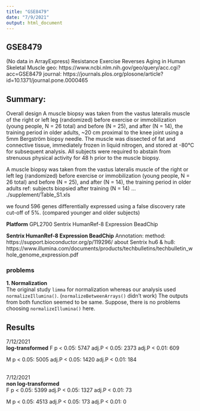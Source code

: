 ```yaml
---
title: "GSE8479"
date: "7/9/2021"
output: html_document
---
```


## GSE8479
(No data in ArrayExpress)
Resistance Exercise Reverses Aging in Human Skeletal Muscle
geo: https://www.ncbi.nlm.nih.gov/geo/query/acc.cgi?acc=GSE8479
journal: https://journals.plos.org/plosone/article?id=10.1371/journal.pone.0000465

## Summary:
Overall design
A muscle biopsy was taken from the vastus lateralis muscle of the right or left leg (randomized)
before exercise or immobilization (young people, N = 26 total) and
before (N = 25), and after (N = 14), the training period in older adults,
~20 cm proximal to the knee joint using a 5mm Bergström biopsy needle.
The muscle was dissected of fat and connective tissue,
immediately frozen in liquid nitrogen, and stored at -80°C for subsequent analysis.
All subjects were required to abstain from strenuous physical activity
for 48 h prior to the muscle biopsy.

A muscle biopsy was taken from the vastus lateralis muscle of the right or left leg (randomized)
before exercise or immobilization (young people, N = 26 total) and
before (N = 25), and after (N = 14), the training period in older adults
ref: subjects biopsied after training (N = 14) ... ./supplement/Table_S1.xls

we found 596 genes differentially expressed using a false discovery rate cut-off of 5%.
(compared younger and older subjects)

**Platform**
GPL2700	Sentrix HumanRef-8 Expression BeadChip

**Sentrix HumanRef-8 Expression BeadChip**
Annotation:
method: https://support.bioconductor.org/p/119296/
about Sentrix hu6 & hu8: https://www.illumina.com/documents/products/techbulletins/techbulletin_whole_genome_expression.pdf



### problems
**1. Normalization**  
The original study `limma` for normalization whereas our analysis used `normalizeIllumina()`. (`normalizeBetweenArrays()` didn't work) The outputs from both function seemed to be same. Suppose, there is no problems choosing `normalizeIllumina()` here. 
<br>


## Results
7/12/2021  
**log-transformed**
F 
p < 0.05: 5747 
adj.P < 0.05: 2373 
adj.P < 0.01: 609 

M 
p < 0.05: 5005 
adj.P < 0.05: 1420 
adj.P < 0.01: 184

<br>
7/12/2021  
**non log-transformed**  
F 
p < 0.05: 5399 
adj.P < 0.05: 1327 
adj.P < 0.01: 73 

M 
p < 0.05: 4513 
adj.P < 0.05: 173 
adj.P < 0.01: 0 







